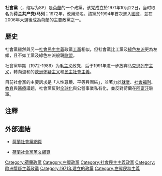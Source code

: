 {{Infobox Political Party
|country = 荷蘭
|party_name = 社會黨
|name_native = Socialistische Partij
|party_logo = [[File:Socialistische_Partij_(nl_2006)_Logo.svg|150px]]
|leader = [[艾米爾·路莫|艾米爾·路莫]]（Emile Roemer）
|leader1_title = 主席
|leader1_name  = [[揚·馬利尼森|揚·馬利尼森]]（Jan Marijnissen）
|leader2_title = 參議院黨團主席
|leader2_name  = [[提尼·科克斯|提尼·科克斯]]（Tiny Kox）
|leader3_title = 眾議院黨團主席
|leader3_name  =  [[艾米爾·路莫|艾米爾·路莫]]
|leader4_title = 歐洲議會黨團主席
|leader4_name = [[丹尼斯·德永|丹尼斯·德永]]（Dennis de Jong）
|foundation = 1971年10月22日
|split = [[荷兰共产主义团结运动（马列）|荷兰共产主义团结运动（马列）]]
|ideology = [[社会民主主义|社会民主主义]]<br>[[民主社會主義|民主社會主義]]<ref name="parties-and-elections.de">{{Cite web |url=http://www.parties-and-elections.de/netherlands.html |title=Parties and Elections in Europe: The database about parliamentary elections and political parties in Europe, by Wolfram Nordsieck |accessdate=2011-06-17 |archive-date=2005-09-06 |archive-url=https://web.archive.org/web/20050906205129/http://www.parties-and-elections.de/netherlands.html |dead-url=no }}</ref><br />[[左翼民粹主义|左翼民粹主义]]<ref>{{cite book |title= Governance and politics of the Netherlands |url= https://archive.org/details/governancepoliti0000ande_k2g8 |last= Andeweg |first= R. B. |authorlink= |coauthors= Galen A. Irwin |year= 2002 |location = Basingstoke |publisher= Palgrave Macmillan |isbn= 0333961579 |page= [https://archive.org/details/governancepoliti0000ande_k2g8/page/51 51] |accessdate=}}</ref><br />[[歐洲懷疑主義|歐洲懷疑主義]]<br>[[共和主义|共和主义]]<br>[[进步主义|进步主义]]<br>{{list collapsed|title=歷史上|[[共产主义|共产主义]]|[[马克思列宁主义|马克思列宁主义]]|[[毛主义|毛主义]]}}
|position = [[左翼|左翼]]
|youth_wing= ROOD
|wing1_title= 智庫
|wing1 = 社会党科学室
|international = 無
|european = 無
|europarl = [[欧洲联合左翼/北欧绿色左翼|欧洲联合左翼/北欧绿色左翼]]
|colours = [[紅色|紅色]]
|colorcode = {{Party meta/color/社會黨 (荷蘭)}}
|headquarters = Partijbureau SP<br />Vijverhofstraat, Rotterdam
|website = [http://www.sp.nl http://www.sp.nl]
|seats1_title = [[国会一院|国会一院]]
|seats1 = {{Infobox political party/seats|8|75|hex={{Party meta/color/社會黨 (荷蘭)}}}}
|seats2_title = [[国会二院|国会二院]]
|seats2 = {{Infobox political party/seats|15|150|hex={{Party meta/color/社會黨 (荷蘭)}}}}
|seats3_title = [[荷蘭省份|省議會]]
|seats3 = {{Infobox political party/seats|56|566|hex={{Party meta/color/社會黨 (荷蘭)}}}}
|seats4_title = [[歐洲議會|歐洲議會]]
|seats4 = {{Infobox political party/seats|2|26|hex={{Party meta/color/社會黨 (荷蘭)}}}}
}}
'''社會黨'''（{{lang-nl|Socialistische Partij}}，缩写为SP）是[[荷蘭|荷蘭]]的一个政黨。该党成立於1971年10月22日，当时取名为'''荷兰共产党/马列'''；1972年，改用现名。該黨於1994年首次進入[[荷蘭國會|國會]]，並在2006年大選後成為荷蘭的主要政黨之一。

== 歷史 ==
社會黨雖然與另一[[社會民主主義|社會民主主義]]政黨[[工黨_(荷蘭)|工黨]]相似，但社會黨比工黨及[[綠色左派|綠色左派]]更為左傾，且不如工黨及綠色左派般親[[歐盟|歐盟]]。

社會黨早期（1972-1986）为[[毛主义|毛主义]]政党，后于1991年进一步放弃[[马克思列宁主义|马克思列宁主义]]，轉向溫和的[[欧洲怀疑主义|欧洲怀疑主义]]和[[民主社會主義|民主社會主義]]。

目前社會黨的主要訴求是「人性尊嚴、平等與團結」，並著力於[[就業|就業]]、[[社會福利|社會福利]]、[[教育|教育]]與[[醫療|醫療]]議題，社會黨反對[[全球化|全球化]]與公營事業私有化，並反對荷蘭在[[阿富汗|阿富汗]]駐軍。

== 注釋 ==
{{reflist}}

== 外部連結 ==
* {{nl}} [http://www.sp.nl/ 荷蘭社會黨網頁] {{Wayback|url=http://www.sp.nl/ |date=20080411182617 }}
* {{en}} [http://international.sp.nl/ 荷蘭社會黨英文網頁] {{Wayback|url=http://international.sp.nl/ |date=20080405144750 }}

{{荷蘭政黨}}
[[Category:荷蘭政黨|Category:荷蘭政黨]]
[[Category:左翼政黨|Category:左翼政黨]]
[[Category:社會民主主義政黨|Category:社會民主主義政黨]]
[[Category:歐洲懷疑主義政黨|Category:歐洲懷疑主義政黨]]
[[Category:1971年建立的政黨|Category:1971年建立的政黨]]
[[Category:左翼民粹主義|Category:左翼民粹主義]]